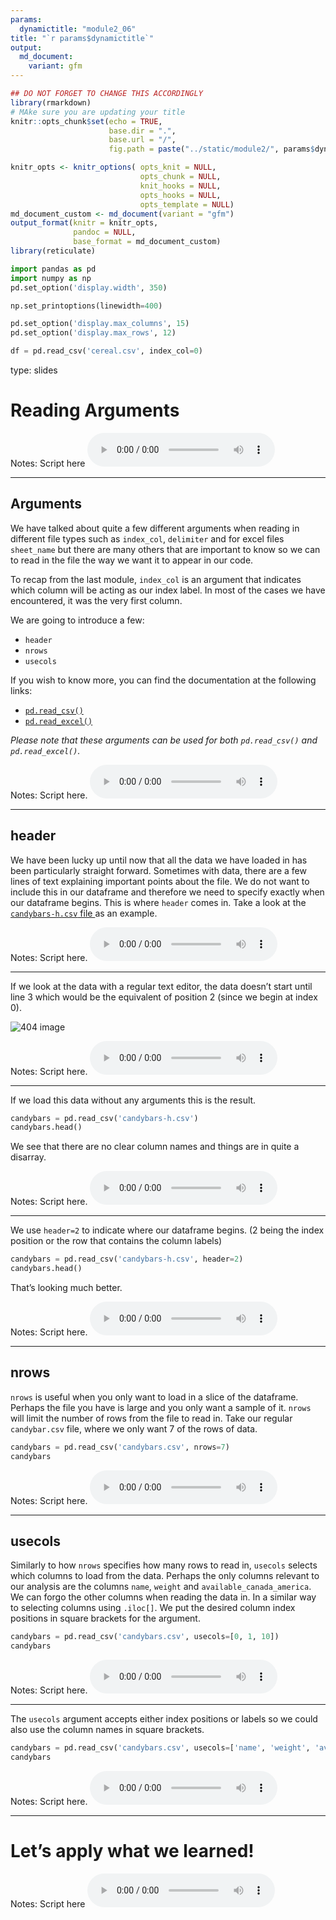 ```yaml
---
params:
  dynamictitle: "module2_06"
title: "`r params$dynamictitle`"
output: 
  md_document:
    variant: gfm
---
```



```r
## DO NOT FORGET TO CHANGE THIS ACCORDINGLY 
library(rmarkdown)
# MAke sure you are updating your title 
knitr::opts_chunk$set(echo = TRUE,
                      base.dir = ".", 
                      base.url = "/",
                      fig.path = paste("../static/module2/", params$dynamictitle,"/", sep = ""))

knitr_opts <- knitr_options( opts_knit = NULL,
                             opts_chunk = NULL,
                             knit_hooks = NULL,
                             opts_hooks = NULL,
                             opts_template = NULL)
md_document_custom <- md_document(variant = "gfm")
output_format(knitr = knitr_opts,
              pandoc = NULL,
              base_format = md_document_custom)
library(reticulate)

```


```python
import pandas as pd
import numpy as np
pd.set_option('display.width', 350)

np.set_printoptions(linewidth=400)

pd.set_option('display.max_columns', 15)
pd.set_option('display.max_rows', 12)

df = pd.read_csv('cereal.csv', index_col=0)
```


type: slides

# Reading Arguments

Notes: Script here
<html>
<audio controls >
  <source src="/placeholder_audio.mp3" />
</audio></html>

---

## Arguments 

We have talked about quite a few different arguments when reading in different file types such as `index_col`, `delimiter` and for excel files `sheet_name` but there are many others that are important to know so we can to read in the file the way we want it to appear in our code. 

To recap from the last module, `index_col` is an argument that indicates which column will be acting as our index label.  In most of the cases we have encountered, it was the very first column. 

We are going to introduce a few: 

- `header`
- `nrows`
- `usecols`

If you wish to know more, you can find the documentation at the following links:

- <a href="https://pandas.pydata.org/pandas-docs/stable/reference/api/pandas.read_csv.html" target="_blank">`pd.read_csv()`</a>
- <a href="https://pandas.pydata.org/pandas-docs/stable/reference/api/pandas.read_excel.html" target="_blank">`pd.read_excel()`</a>

      
_Please note that these arguments can be used for both `pd.read_csv()` and `pd.read_excel()`._ 

Notes: Script here.
<html>
<audio controls >
  <source src="/placeholder_audio.mp3" />
</audio></html>

---

## header

We have been lucky up until now that all the data we have loaded in has been particularly straight forward.  Sometimes with data, there are a few lines of text explaining important points about the file.  We do not want to include this in our dataframe and therefore we need to specify exactly when our dataframe begins.  This is where `header` comes in. 
Take a look at the <a href="https://github.com/UBC-MDS/MCL-DSCI-511-programming-in-python/blob/master/slides/candybars-h.csv" target="_blank">`candybars-h.csv` file </a> as an example.



Notes: Script here.
<html>
<audio controls >
  <source src="/placeholder_audio.mp3" />
</audio></html>

---
 
If we look at the data with a regular text editor, the data doesn't start until line 3 which would be the equivalent of position 2 (since we begin at index 0).

<img src='/module2/header_textedit.png'  alt="404 image"/>


Notes: Script here.
<html>
<audio controls >
  <source src="/placeholder_audio.mp3" />
</audio></html>

---

If we load this data without any arguments this is the result. 

```python
candybars = pd.read_csv('candybars-h.csv')
candybars.head()
```

We see that there are no clear column names and things are in quite a disarray. 

Notes: Script here.
<html>
<audio controls >
  <source src="/placeholder_audio.mp3" />
</audio></html>

---

We use `header=2` to indicate where our dataframe begins. (2 being the index position or the row that contains the column labels)

```python
candybars = pd.read_csv('candybars-h.csv', header=2)
candybars.head()
```

That's looking much better. 

Notes: Script here.
<html>
<audio controls >
  <source src="/placeholder_audio.mp3" />
</audio></html>

---

## nrows

`nrows` is useful when you only want to load in a slice of the dataframe.  Perhaps the file you have is large and you only want a sample of it.  `nrows` will limit the number of rows from the file to read in. 
Take our regular `candybar.csv` file, where we only want 7 of the rows of data. 

```python
candybars = pd.read_csv('candybars.csv', nrows=7)
candybars
```


Notes: Script here.
<html>
<audio controls >
  <source src="/placeholder_audio.mp3" />
</audio></html>

---

## usecols

Similarly to how `nrows` specifies how many rows to read in, `usecols` selects which columns to load from the data.  Perhaps the only columns relevant to our analysis are the columns `name`, `weight` and `available_canada_america`.  We can forgo the other columns when reading the data in. 
In a similar way to selecting columns using `.iloc[]`. We put the desired column index positions in square brackets for the argument. 

```python
candybars = pd.read_csv('candybars.csv', usecols=[0, 1, 10])
candybars
```

Notes: Script here.
<html>
<audio controls >
  <source src="/placeholder_audio.mp3" />
</audio></html>

---

The `usecols` argument accepts either index positions or labels so we could also use the column names in square brackets.

```python
candybars = pd.read_csv('candybars.csv', usecols=['name', 'weight', 'available_canada_america'])
candybars
```



Notes: Script here.
<html>
<audio controls >
  <source src="/placeholder_audio.mp3" />
</audio></html>

---

# Let’s apply what we learned!

Notes: Script here
<html>
<audio controls >
  <source src="/placeholder_audio.mp3" />
</audio></html>

